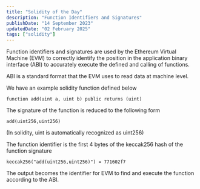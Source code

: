 ```yaml
---
title: "Solidity of the Day"
description: "Function Identifiers and Signatures"
publishDate: "14 September 2023"
updatedDate: "02 February 2025"
tags: ["solidity"]
---
```


Function identifiers and signatures are used by the Ethereum Virtual Machine (EVM) to correctly identify the position in the application binary interface (ABI) to accurately execute the defined and calling of functions.

ABI is a standard format that the EVM uses to read data at machine level.

We have an example solidity function defined below
```
function add(uint a, uint b) public returns (uint)
```
The signature of the function is reduced to the following form
```
add(uint256,uint256)
```
(In solidity, uint is automatically recognized as uint256)

The function identifier is the first 4 bytes of the keccak256 hash of the function signature
```
keccak256("add(uint256,uint256)") = 771602f7
```
The output becomes the identifier for EVM to find and execute the function according to the ABI.
